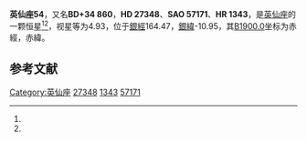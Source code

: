 {{Starbox begin
| name = 英仙座54
}}
{{Starbox observe
| epoch = [[J2000.0|J2000.0]]
| constell = [[英仙座|英仙座]]<ref name=SIMBAD>{{cite web
 | url=http://simbad.u-strasbg.fr/simbad/sim-id?Ident=HR+1343
 | title=Pulsating variable Star
 | publisher=Centre de Données astronomiques de Strasbourg
 | work=SIMBAD
 | accessdate=2012-07-13
 | archive-date=2019-09-30
 | archive-url=https://web.archive.org/web/20190930040148/http://simbad.u-strasbg.fr/simbad/sim-id?Ident=HR+1343
 }}</ref><ref name=DATA>{{cite web
 | url=http://vizier.u-strasbg.fr/viz-bin/VizieR-5?-out.add=.&-source=5050&-corr=PK=HR&-out.max=9999&HR=1343
 | title=VizieR Detailed Page
 | accessdate=2012-07-13
 | archive-date=2016-03-04
 | archive-url=https://web.archive.org/web/20160304233859/http://vizier.u-strasbg.fr/viz-bin/VizieR-5?-out.add=.&-source=5050&-corr=PK=HR&-out.max=9999&HR=1343
 | dead-url=no
 }}</ref>
| 星官 = 
| ra = {{RA|4|20|24.6}}<ref name=SIMBAD /><ref name=DATA />
| dec = {{DEC|+34|34|0}}<ref name=SIMBAD /><ref name=DATA />
| appmag_v = 4.93<ref name=SIMBAD /><ref name=DATA />
}}
{{Starbox character
| class = G8III<ref name=SIMBAD /><ref name=DATA />
| b-v = 0.94<ref name=SIMBAD /><ref name=DATA />
| u-b = 0.69<ref name=SIMBAD /><ref name=DATA />
| r-i = <ref name=SIMBAD /><ref name=DATA />
| variable = 
}}
{{Starbox astrometry
| radial_v = 0.69
| prop_mo_ra = -27
| parallax = 
| p_error = 
}}
{{Starbox catalog
| names =BD+34 860，[[SAO星表|SAO]] 57171，[[HD星表|HD]] 27348，[[HR星表|HR]] 1343}}
{{Starbox reference |Simbad=HR+1343}}
{{Starbox end}}

'''英仙座54'''，又名'''BD+34 860'''，'''HD 27348'''、'''SAO 57171'''、'''HR 1343'''，是[[英仙座|英仙座]]的一颗恒星<ref name=SIMBAD /><ref name=DATA />，视星等为4.93，位于[[銀道座標系|銀經]]164.47，[[銀道座標系|銀緯]]-10.95，其[[B1900.0|B1900.0]]坐标为赤經{{RA|4|13|54.9}}，赤緯{{DEC|+34|-10.95|31}}。

== 参考文献 ==
{{reflist}}

{{star-stub}}

{{英仙座恒星}}
{{星官|卷舌|6|7}}
[[Category:英仙座|Category:英仙座]]
[[Category:HD和HDE天體|27348]]
[[Category:HR天體|1343]]
[[Category:SAO天體|57171]]
